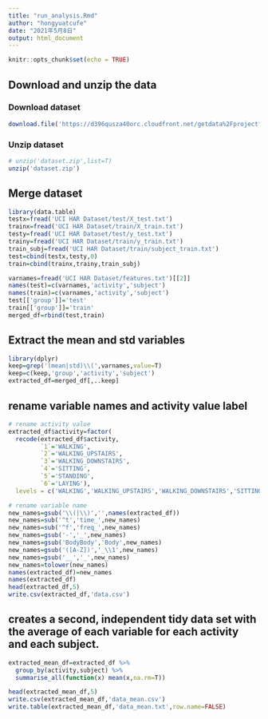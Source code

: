 ```yaml
---
title: "run_analysis.Rmd"
author: "hongyuatcufe"
date: "2021年5月8日"
output: html_document
---
```


```r
knitr::opts_chunk$set(echo = TRUE)
```

## Download and unzip the data

### Download dataset

```r
download.file('https://d396qusza40orc.cloudfront.net/getdata%2Fprojectfiles%2FUCI%20HAR%20Dataset.zip',destfile = 'dataset.zip',method = 'curl')
```

### Unzip dataset

```r
# unzip('dataset.zip',list=T)
unzip('dataset.zip')
```


## Merge dataset

```r
library(data.table)
testx=fread('UCI HAR Dataset/test/X_test.txt')
trainx=fread('UCI HAR Dataset/train/X_train.txt')
testy=fread('UCI HAR Dataset/test/y_test.txt')
trainy=fread('UCI HAR Dataset/train/y_train.txt')
train_subj=fread('UCI HAR Dataset/train/subject_train.txt')
test=cbind(testx,testy,0)
train=cbind(trainx,trainy,train_subj)

varnames=fread('UCI HAR Dataset/features.txt')[[2]]
names(test)=c(varnames,'activity','subject')
names(train)=c(varnames,'activity','subject')
test[['group']]='test'
train[['group']]='train'
merged_df=rbind(test,train)

```

## Extract the mean and std variables

```r
library(dplyr)
keep=grep('(mean|std)\\(',varnames,value=T)
keep=c(keep,'group','activity','subject')
extracted_df=merged_df[,..keep]

```

## rename variable names and activity value label

```r
# rename activity value
extracted_df$activity=factor(
  recode(extracted_df$activity,
         `1`='WALKING',
         `2`='WALKING_UPSTAIRS',
         `3`='WALKING_DOWNSTAIRS',
         `4`='SITTING',
         `5`='STANDING',
         `6`='LAYING'),
  levels = c('WALKING','WALKING_UPSTAIRS','WALKING_DOWNSTAIRS','SITTING','STANDING','LAYING'))

# rename variable name
new_names=gsub('\\(|\\)','',names(extracted_df))
new_names=sub('^t','time_',new_names)
new_names=sub('^f','freq_',new_names)
new_names=gsub('-','_',new_names)
new_names=gsub('BodyBody','Body',new_names)
new_names=gsub('([A-Z])','_\\1',new_names)
new_names=gsub('__','_',new_names)
new_names=tolower(new_names)
names(extracted_df)=new_names
names(extracted_df)
head(extracted_df,5)
write.csv(extracted_df,'data.csv')

```

## creates a second, independent tidy data set with the average of each variable for each activity and each subject.

```r
extracted_mean_df=extracted_df %>% 
  group_by(activity,subject) %>% 
  summarise_all(function(x) mean(x,na.rm=T))

head(extracted_mean_df,5)
write.csv(extracted_mean_df,'data_mean.csv')
write.table(extracted_mean_df,'data_mean.txt',row.name=FALSE)
```

